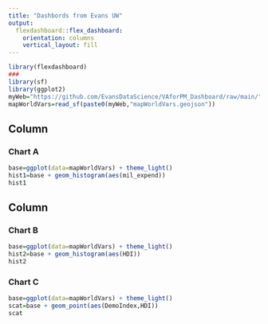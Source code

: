 ```yaml
---
title: "Dashbords from Evans UW"
output: 
  flexdashboard::flex_dashboard:
    orientation: columns
    vertical_layout: fill
---
```


```r
library(flexdashboard)
###
library(sf)
library(ggplot2)
myWeb="https://github.com/EvansDataScience/VAforPM_Dashboard/raw/main/"
mapWorldVars=read_sf(paste0(myWeb,"mapWorldVars.geojson"))
```

[comment]: # (code for plots in this column)

Column {data-width=650}
-----------------------------------------------------------------------

### Chart A

```r
base=ggplot(data=mapWorldVars) + theme_light()
hist1=base + geom_histogram(aes(mil_expend))
hist1
```

[comment]: # (code for plots in this column)

Column {data-width=350}
-----------------------------------------------------------------------

### Chart B

```r
base=ggplot(data=mapWorldVars) + theme_light()
hist2=base + geom_histogram(aes(HDI))
hist2
```

### Chart C

```r
base=ggplot(data=mapWorldVars) + theme_light()
scat=base + geom_point(aes(DemoIndex,HDI))
scat
```

